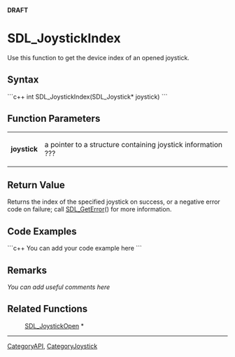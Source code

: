 <!-- pragma section-numbers off -->
<!-- pragma disable-camelcase -->
'''DRAFT'''

= SDL_JoystickIndex =
Use this function to get the device index of an opened joystick.


== Syntax ==
```c++
int SDL_JoystickIndex(SDL_Joystick* joystick)
```

== Function Parameters ==
{|
|'''joystick'''
|a pointer to a structure containing joystick information ???
|}

== Return Value ==
Returns the index of the specified joystick on success, or a negative error code on failure; call [[SDL_GetError]]() for more information.

== Code Examples ==
```c++
You can add your code example here
```

== Remarks ==
''You can add useful comments here''

== Related Functions ==
:[[SDL_JoystickOpen]] *

----
[[CategoryAPI]], [[CategoryJoystick]]

